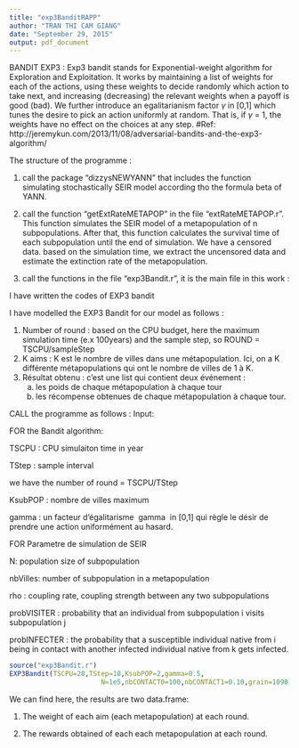 ```yaml
---
title: "exp3BanditRAPP"
author: "TRAN THI CAM GIANG"
date: "September 29, 2015"
output: pdf_document
---
```


BANDIT EXP3 : 
Exp3 bandit stands for Exponential-weight algorithm for Exploration and Exploitation. It works by maintaining a list of weights for each of the actions, using these weights to decide randomly which action to take next, and increasing (decreasing) the relevant weights when a payoff is good (bad). We further introduce an egalitarianism factor $\gamma$ in [0,1] which tunes the desire to pick an action uniformly at random. That is, if $\gamma$ = 1, the weights have no effect on the choices at any step.
#Ref: http://jeremykun.com/2013/11/08/adversarial-bandits-and-the-exp3-algorithm/

The structure of the programme :


1. call the package "dizzysNEWYANN" that includes the function simulating stochastically SEIR model according tho the formula beta of YANN.


2. call the function "getExtRateMETAPOP" in the file "extRateMETAPOP.r". This function simulates the SEIR model of a metapopulation of n subpopulations. After that, this function calculates the survival time of each subpopulation until the end of simulation. We have a censored data. based on the simulation time, we extract the uncensored data and estimate the extinction rate of the metapopulation.


3. call the functions in the file "exp3Bandit.r", it is the main file in this work :

I have written the codes of EXP3 bandit

I have modelled the EXP3 Bandit for our model as follows :

1. Number of round : based on the CPU budget, here the maximum simulation time (e.x 100years) and the sample step, so ROUND = TSCPU/sampleStep
2. K aims : K est le nombre de villes dans une métapopulation. Ici, on a K différente métapopulations qui ont le nombre de villes de 1 à K.
3. Résultat obtenu : c'est une list qui contient deux événement :
	a. les poids de chaque métapopulation à chaque tour
	b. les récompense obtenues de chaque métapopulation à chaque tour.



CALL the programme as follows :
Input:

FOR the Bandit algorithm:

  TSCPU : CPU simulaiton time in year

  TStep : sample interval

  we have the number of round = TSCPU/TStep

  KsubPOP : nombre de villes maximum

  gamma : un facteur d'égalitarisme \ gamma \ in [0,1] qui règle le désir de prendre une action uniformément au hasard.

FOR Parametre de simulation de SEIR

  N: population size of subpopulation

  nbVilles: number of subpopulation in a metapopulation

  rho : coupling rate, coupling strength between any two subpopulations

  [phiMIN, phiMAX]: lower and upper limits of phase of forcing in the meatapopulation

  probVISITER :  probability that an individual from subpopulation i visits subpopulation j

  probINFECTER : the probability that a susceptible individual native from i   being in contact with another infected individual native from k gets infected.


```r
source("exp3Bandit.r")
EXP3Bandit(TSCPU=20,TStep=10,KsubPOP=2,gamma=0.5,
                       N=1e5,nbCONTACT0=100,nbCONTACT1=0.10,grain=1090,nbMulCONTACT=1,phiMIN=0.0,phiMAX=0.0,probVISITER=0.0,probINFECTER=0.01)
```

We can find here, the results are two data.frame:

1. The weight of each aim (each metapopulation) at each round.

2. The rewards obtained of each each metapopulation at each round.


